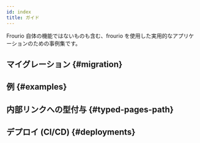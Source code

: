 ```yaml
---
id: index
title: ガイド
---
```



Frourio 自体の機能ではないものも含む、frourio を使用した実用的なアプリケーションのための事例集です。

## マイグレーション {#migration}

<DocPageCardWrapper>
  <DocPageCard
    title="マイグレーションガイド"
    href="/docs/guide/migration"
    description="特別な注意を要する frourio のアップデート"
  />
</DocPageCardWrapper>

## 例 {#examples}

<DocPageCardWrapper>
  <DocPageCard
    title="カスタムエントリーポイント"
    href="/docs/guide/entrypoint"
    description="デフォルトのサーバーエントリーポイントを変更する"
  />
  <DocPageCard
    title="認証"
    href="/docs/guide/authentication"
    description="外部モジュールを用いた認証の例"
  />
  <DocPageCard
    title="CORS / Helmet"
    href="/docs/guide/cors-helmet"
    description="CORS と helmet の外部モジュールを用いた例"
  />
  <DocPageCard
    title="500 エラーハンドリング"
    href="/docs/guide/error-handling"
    description="fastify や express に備わった機能を用いて 500 エラーをハンドリングする"
  />
  <DocPageCard
    title="依存性の注入"
    href="/docs/guide/dependency-injection"
    description="frourio で velona を利用する"
  />
</DocPageCardWrapper>

## 内部リンクへの型付与 {#typed-pages-path}

<DocPageCardWrapper>
  <DocPageCard
    title="Pathpida with Next.js"
    href="/docs/guide/pathpida/with-nextjs"
    description="Pathpida を導入しパスの参照を型安全にする"
  />
  <DocPageCard
    title="Pathpida with Nuxt.js"
    href="/docs/guide/pathpida/with-nuxtjs"
    description="Pathpida を導入しパスの参照を型安全にする"
  />
</DocPageCardWrapper>

## デプロイ (CI/CD) {#deployments}

<DocPageCardWrapper>
  <DocPageCard
    title="継続的インテグレーション (CI)"
    href="/docs/guide/deployments/ci"
    description="frourio プロジェクトをテストするためのコマンドと GitHub Actions workflow の例"
  />
  <DocPageCard
    title="クライアント静的ホスティング"
    href="/docs/guide/deployments/client"
    description="クライアントをデプロイするいくつかの例"
  />
  <DocPageCard
    title="API サーバーホスティング"
    href="/docs/guide/deployments/server"
    description="サーバーをデプロイするいくつかの例"
  />
</DocPageCardWrapper>
